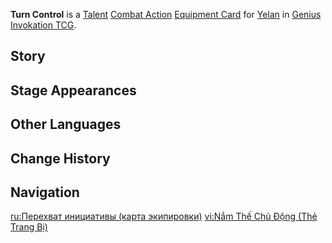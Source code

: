 {{About|the [[Genius Invokation TCG]] Equipment Card|[[Yelan]]'s [[1st Ascension Passive]]|Turn Control}}
{{Genius Invokation TCG Infobox
|title = Turn Control
|id = 212091
|image = Turn Control Equipment Card.png
|type = Equipment Card
|group = Talent;Combat Action
|character = Yelan
|skill = Lingering Lifeline
|effect = '''Combat Action''': When your active character is '''Yelan''', equip this card.<br>After Yelan equips this card, immediately use '''[[Lingering Lifeline (Character Card Skill)|Lingering Lifeline]]''' once. <br>'''Roll Phase:''' If Yelan, who has this card equipped, is on the field, 1 Elemental Dice will be rolled as '''Omni Element''' for each Elemental Type in your party. (Max 3)
|matching = 3
|element = Hydro
|source1 = Achieve victory within 6 Rounds in [[Genius Invokation TCG/Stage/Yelan/Friendly Fracas|Friendly Fracas (Yelan)]]
|source2 = Win with less than 2 characters defeated in [[Genius Invokation TCG/Stage/Yelan/Friendly Fracas|Friendly Fracas (Yelan)]]
}}
'''Turn Control ''' is a [[Talent Card|Talent]] [[Combat Action Card|Combat Action]] [[Equipment Card]] for [[Yelan (Character Card)|Yelan]] in [[Genius Invokation TCG]].

==Story==
{{Description|"Things are about to get dicey."|title=Yelan: Turn Control}}

==Stage Appearances==
{{Genius Invokation TCG Stage Appearances}}

==Other Languages==
{{Other Languages|Transclude=Turn Control}}

==Change History==
{{Change History|4.3}}

==Navigation==
{{Genius Invokation TCG Navbox|Equipment Card}}

[[ru:Перехват инициативы (карта экипировки)]]
[[vi:Nắm Thế Chủ Động (Thẻ Trang Bị)]]